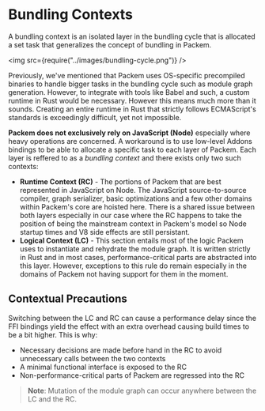 

# Bundling Contexts

A bundling context is an isolated layer in the bundling cycle that is allocated a set task that generalizes the concept of bundling in Packem.

<img src={require("../images/bundling-cycle.png")} />
<div class="image-caption" children="Fig 1. Packem's core architecture (v0.1.14 - pre-stable)" />

Previously, we've mentioned that Packem uses OS-specific precompiled binaries to handle bigger tasks in the bundling cycle such as module graph generation. However, to integrate with tools like Babel and such, a custom runtime in Rust would be necessary. However this means much more than it sounds. Creating an entire runtime in Rust that strictly follows ECMAScript's standards is exceedingly difficult, yet not impossible.

**Packem does not exclusively rely on JavaScript (Node)** especially where heavy operations are concerned. A workaround is to use low-level Addons bindings to be able to allocate a specific task to each layer of Packem. Each layer is reffered to as a *bundling context* and there exists only two such contexts:

- **Runtime Context (RC)** - The portions of Packem that are best represented in JavaScript on Node. The JavaScript source-to-source compiler, graph serializer, basic optimizations and a few other domains within Packem's core are hoisted here. There is a shared issue between both layers especially in our case where the RC happens to take the position of being the mainstream context in Packem's model so Node startup times and V8 side effects are still persistant.
- **Logical Context (LC)** - This section entails most of the logic Packem uses to instantiate and rehydrate the module graph. It is written strictly in Rust and in most cases, performance-critical parts are abstracted into this layer. However, exceptions to this rule do remain especially in the domains of Packem not having support for them in the moment.

## Contextual Precautions

Switching between the LC and RC can cause a performance delay since the FFI bindings yield the effect with an extra overhead causing build times to be a bit higher. This is why:

- Necessary decisions are made before hand in the RC to avoid unnecessary calls between the two contexts
- A minimal functional interface is exposed to the RC
- Non-performance-critical parts of Packem are regressed into the RC

> **Note**: Mutation of the module graph can occur anywhere between the LC and the RC.
